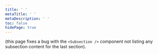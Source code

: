 ```yaml
---
title: ' '
metaTitle: ' '
metaDescription: ' '
toc: false
hidePage: true
---
```


(this page fixes a bug with the `<Subsection />` component not listing any subsection content for the last section).
